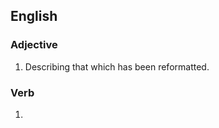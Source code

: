 ==English==

===Adjective===
{{en-adj}}

# Describing that which has been reformatted.

===Verb===
{{head|en|verb form}}

# {{en-past of|reformat}}